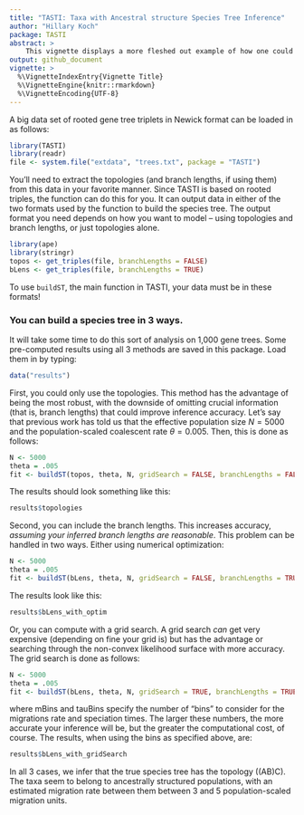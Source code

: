 ```yaml
---
title: "TASTI: Taxa with Ancestral structure Species Tree Inference"
author: "Hillary Koch"
package: TASTI
abstract: >
    This vignette displays a more fleshed out example of how one could use the TASTI package to make species tree inference from a collection of input gene trees. It is not recommended that one run this code on their own computer locally as it can get expensive. However, all results have been computed and will be displayed here.
output: github_document
vignette: > 
  %\VignetteIndexEntry{Vignette Title}
  %\VignetteEngine{knitr::rmarkdown}
  %\VignetteEncoding{UTF-8}  
---
```


A big data set of rooted gene tree triplets in Newick format can be loaded in as follows:

```r
library(TASTI)
library(readr)
file <- system.file("extdata", "trees.txt", package = "TASTI")
```

You'll need to extract the topologies (and branch lengths, if using them) from this data in your favorite manner. Since TASTI is based on rooted triples, the function \texttt{get_triples} can do this for you. It can output data in either of the two formats used by the function \texttt{buildST} to build the species tree. The output format you need depends on how you want to model -- using topologies and branch lengths, or just topologies alone.

```r
library(ape)
library(stringr)
topos <- get_triples(file, branchLengths = FALSE)
bLens <- get_triples(file, branchLengths = TRUE)
```

To use $\texttt{buildST}$, the main function in TASTI, your data must be in these formats!

### You can build a species tree in 3 ways.

It will take some time to do this sort of analysis on 1,000 gene trees. Some pre-computed results using all 3 methods are saved in this package. Load them in by typing:

```r
data("results")
```

First, you could only use the topologies. This method has the advantage of being the most robust, with the downside of omitting crucial information (that is, branch lengths) that could improve inference accuracy. Let's say that previous work has told us that the effective population size $N=5000$ and the population-scaled coalescent rate $\theta = 0.005$. Then, this is done as follows:

```r
N <- 5000
theta = .005
fit <- buildST(topos, theta, N, gridSearch = FALSE, branchLengths = FALSE)
```

The results should look something like this:
```r
results$topologies
```

Second, you can include the branch lengths. This increases accuracy, *assuming your inferred branch lengths are reasonable*. This problem can be handled in two ways. Either using numerical optimization:

```r
N <- 5000
theta = .005
fit <- buildST(bLens, theta, N, gridSearch = FALSE, branchLengths = TRUE)
```

The results look like this:
```r
results$bLens_with_optim
```

Or, you can compute with a grid search. A grid search *can* get very expensive (depending on fine your grid is) but has the advantage or searching through the non-convex likelihood surface with more accuracy. The grid search is done as follows:

```r
N <- 5000
theta = .005
fit <- buildST(bLens, theta, N, gridSearch = TRUE, branchLengths = TRUE, mBins = 20, tauBins = 20)
```

where mBins and tauBins specify the number of "bins" to consider for the migrations rate and speciation times. The larger these numbers, the more accurate your inference will be, but the greater the computational cost, of course. The results, when using the bins as specified above, are:

```r
results$bLens_with_gridSearch
```

In all 3 cases, we infer that the true species tree has the topology ((AB)C). The taxa seem to belong to ancestrally structured populations, with an estimated migration rate between them between 3 and 5 population-scaled migration units.

